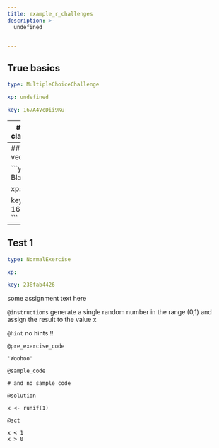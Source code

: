 ```yaml
---
title: example_r_challenges
description: >-
  undefined


---
```

## True basics

```yaml
type: MultipleChoiceChallenge

xp: undefined

key: 167A4VcDii9Ku
```














---
## Identify the class of an object

```yaml
type: OutputChallenge

xp: undefined

key: 167oSz8A19yBt
```














---
## Create a vector

```yaml
type: BlanksChallenge

xp: undefined

key: 167y3A7MS2X70
```














---
## Test 1

```yaml
type: NormalExercise

xp: 

key: 238fab4426
```

some assignment text here

`@instructions`
generate a single random number in the range (0,1) and assign the result to the value x

`@hint`
no hints !!

`@pre_exercise_code`
```{}
'Woohoo'
```
`@sample_code`
```{}
# and no sample code
```
`@solution`
```{}
x <- runif(1)
```
`@sct`
```{}
x < 1
x > 0

```




